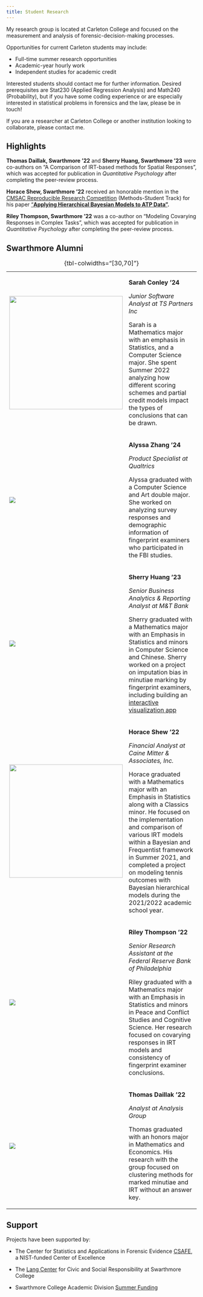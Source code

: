```yaml
---
title: Student Research
---
```


My research group is located at Carleton College and focused on the measurement and analysis of forensic-decision-making processes.

Opportunities for current Carleton students may include:

-   Full-time summer research opportunities
-   Academic-year hourly work
-   Independent studies for academic credit

Interested students should contact me for further information. Desired prerequisites are Stat230 (Applied Regression Analysis) and Math240 (Probability), but if you have some coding experience or are especially interested in statistical problems in forensics and the law, please be in touch!

If you are a researcher at Carleton College or another institution looking to collaborate, please contact me.

## Highlights

**Thomas Daillak, Swarthmore '22** and **Sherry Huang, Swarthmore '23** were co-authors on "A Comparison of IRT-based methods for Spatial Responses", which was accepted for publication in *Quantitative Psychology* after completing the peer-review process.

**Horace Shew, Swarthmore '22** received an honorable mention in the [CMSAC Reproducible Research Competition](https://www.stat.cmu.edu/cmsac/conference/2021/) (Methods-Student Track) for his paper ["**Applying Hierarchical Bayesian Models to ATP Data"**](https://www.stat.cmu.edu/cmsac/conference/2021/assets/pdf/HoraceShew.pdf)**.**

**Riley Thompson, Swarthmore '22** was a co-author on "Modeling Covarying Responses in Complex Tasks", which was accepted for publication in *Quantitative Psychology* after completing the peer-review process.

## Swarthmore Alumni

+------------------------------------------------------+--------------------------------------------------------------------------------------------------------------------------------------------------------------------------------------------------------------------------------------------------------------------------------------------------------------------------------------------------------------------------+
| ![](images/conley.jpg){fig-align="left" width="300"} | **Sarah Conley '24**                                                                                                                                                                                                                                                                                                                                                     |
|                                                      |                                                                                                                                                                                                                                                                                                                                                                          |
|                                                      | *Junior Software Analyst at TS Partners Inc*                                                                                                                                                                                                                                                                                                                             |
|                                                      |                                                                                                                                                                                                                                                                                                                                                                          |
|                                                      | Sarah is a Mathematics major with an emphasis in Statistics, and a Computer Science major. She spent Summer 2022 analyzing how different scoring schemes and partial credit models impact the types of conclusions that can be drawn.                                                                                                                                    |
+------------------------------------------------------+--------------------------------------------------------------------------------------------------------------------------------------------------------------------------------------------------------------------------------------------------------------------------------------------------------------------------------------------------------------------------+
| ![](images/alyssa.jpeg)                              | **Alyssa Zhang '24**                                                                                                                                                                                                                                                                                                                                                     |
|                                                      |                                                                                                                                                                                                                                                                                                                                                                          |
|                                                      | *Product Specialist at Qualtrics*                                                                                                                                                                                                                                                                                                                                        |
|                                                      |                                                                                                                                                                                                                                                                                                                                                                          |
|                                                      | Alyssa graduated with a Computer Science and Art double major. She worked on analyzing survey responses and demographic information of fingerprint examiners who participated in the FBI studies.                                                                                                                                                                        |
+------------------------------------------------------+--------------------------------------------------------------------------------------------------------------------------------------------------------------------------------------------------------------------------------------------------------------------------------------------------------------------------------------------------------------------------+
| ![](images/sherry.jpeg)                              | **Sherry Huang '23**                                                                                                                                                                                                                                                                                                                                                     |
|                                                      |                                                                                                                                                                                                                                                                                                                                                                          |
|                                                      | *Senior Business Analytics & Reporting Analyst* *at M&T Bank*                                                                                                                                                                                                                                                                                                            |
|                                                      |                                                                                                                                                                                                                                                                                                                                                                          |
|                                                      | Sherry graduated with a Mathematics major with an Emphasis in Statistics and minors in Computer Science and Chinese. Sherry worked on a project on imputation bias in minutiae marking by fingerprint examiners, including building an [interactive visualization app](https://asluby.shinyapps.io/Minutiae-Movement/)                                                   |
+------------------------------------------------------+--------------------------------------------------------------------------------------------------------------------------------------------------------------------------------------------------------------------------------------------------------------------------------------------------------------------------------------------------------------------------+
| ![](images/hshew.jpg){fig-align="left" width="300"}  | **Horace Shew '22**                                                                                                                                                                                                                                                                                                                                                      |
|                                                      |                                                                                                                                                                                                                                                                                                                                                                          |
|                                                      | *Financial Analyst at Caine Mitter & Associates, Inc.*                                                                                                                                                                                                                                                                                                                   |
|                                                      |                                                                                                                                                                                                                                                                                                                                                                          |
|                                                      | Horace graduated with a Mathematics major with an Emphasis in Statistics along with a Classics minor. He focused on the implementation and comparison of various IRT models within a Bayesian and Frequentist framework in Summer 2021, and completed a project on modeling tennis outcomes with Bayesian hierarchical models during the 2021/2022 academic school year. |
+------------------------------------------------------+--------------------------------------------------------------------------------------------------------------------------------------------------------------------------------------------------------------------------------------------------------------------------------------------------------------------------------------------------------------------------+
| ![](images/riley.jpg)                                | **Riley Thompson '22**                                                                                                                                                                                                                                                                                                                                                   |
|                                                      |                                                                                                                                                                                                                                                                                                                                                                          |
|                                                      | *Senior Research Assistant at the Federal Reserve Bank of Philadelphia*                                                                                                                                                                                                                                                                                                  |
|                                                      |                                                                                                                                                                                                                                                                                                                                                                          |
|                                                      | Riley graduated with a Mathematics major with an Emphasis in Statistics and minors in Peace and Conflict Studies and Cognitive Science. Her research focused on covarying responses in IRT models and consistency of fingerprint examiner conclusions.                                                                                                                   |
+------------------------------------------------------+--------------------------------------------------------------------------------------------------------------------------------------------------------------------------------------------------------------------------------------------------------------------------------------------------------------------------------------------------------------------------+
| ![](images/daillak.jpeg)                             | **Thomas Daillak '22**                                                                                                                                                                                                                                                                                                                                                   |
|                                                      |                                                                                                                                                                                                                                                                                                                                                                          |
|                                                      | *Analyst at Analysis Group*                                                                                                                                                                                                                                                                                                                                              |
|                                                      |                                                                                                                                                                                                                                                                                                                                                                          |
|                                                      | Thomas graduated with an honors major in Mathematics and Economics. His research with the group focused on clustering methods for marked minutiae and IRT without an answer key.                                                                                                                                                                                         |
+------------------------------------------------------+--------------------------------------------------------------------------------------------------------------------------------------------------------------------------------------------------------------------------------------------------------------------------------------------------------------------------------------------------------------------------+

: {tbl-colwidths="\[30,70\]"}

## Support

Projects have been supported by:

-   The Center for Statistics and Applications in Forensic Evidence [CSAFE](forensicstats.org), a NIST-funded Center of Excellence

-   The [Lang Center](https://www.swarthmore.edu/lang-center/) for Civic and Social Responsibility at Swarthmore College

-   Swarthmore College Academic Division [Summer Funding](https://www.swarthmore.edu/summer-research-opportunities/summer-funding-opportunities-across-campus#ACAD)
